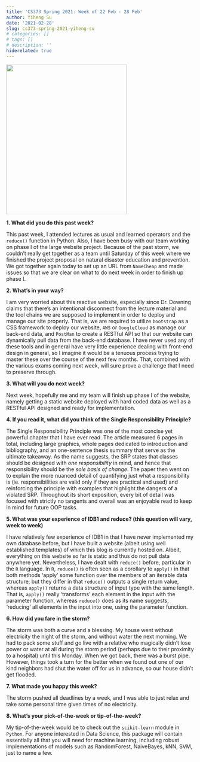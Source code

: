 ```yaml
---
title: 'CS373 Spring 2021: Week of 22 Feb - 28 Feb'
author: Yiheng Su
date: '2021-02-28'
slug: cs373-spring-2021-yiheng-su
# categories: []
# tags: []
# description: ''
hiderelated: true
---
```


![](Headshot_cropped.jpg){width=80% height=400px}

**1. What did you do this past week?**

This past week, I attended lectures as usual and learned operators and the `reduce()` function in Python. Also, I have been busy with our team working on phase I of the large website project. Because of the past storm, we couldn't really get together as a team until Saturday of this week where we finished the project proposal on natural disaster education and prevention. We got together again today to set up an URL from `NameCheap` and made issues so that we are clear on what to do next week in order to finish up phase I. 

**2. What's in your way?**

I am very worried about this reactive website, especially since Dr. Downing claims that there's an intentional disconnect from the lecture material and the tool chains we are supposed to implement in order to deploy and manage our site properly. That is, we are required to utilize `bootstrap` as a CSS framework to deploy our website, `AWS` or `GoogleCloud` as manage our back-end data, and `PostMan` to create a RESTful API so that our website can dynamically pull data from the back-end database. I have never used any of these tools and in general have very little experience dealing with front-end design in general, so I imagine it would be a tenuous process trying to master these over the course of the next few months. That, combined with the various exams coming next week, will sure prove a challenge that I need to preserve through. 

**3. What will you do next week?**

Next week, hopefully me and my team will finish up phase I of the website, namely getting a static website deployed with hard coded data as well as a RESTful API designed and ready for implementation. 

**4. If you read it, what did you think of the Single Responsibility Principle?**

The Single Responsibility Principle was one of the most concise yet powerful chapter that I have ever read. The article measured 6 pages in total, including large graphics, whole pages dedicated to introduction and bibliography, and an one-sentence thesis summary that serve as the ultimate takeaway. As the name suggests, the SRP states that classes should be designed with *one responsibility* in mind, and hence that responsibility should be the *sole basis of change*. The paper then went on to explain the more nuanced detail of quantifying just what a responsibility is  (ie. responsibilities are valid only if they are practical and used) and reinforcing the principle with examples that highlight the dangers of a violated SRP. Throughout its short exposition, every bit of detail was focused with strictly no tangents and overall was an enjoyable read to keep in mind for future OOP tasks.

**5. What was your experience of IDB1 and reduce? (this question will vary, week to week)**

I have relatively few experience of IDB1 in that I have never implemented my own database before, but I have built a  website (albeit using well established templates) of which this blog is currently hosted on. Albeit, everything on this website so far is static and thus do not pull data anywhere yet. Nevertheless, I have dealt with `reduce()` before, particular in the `R` language. In `R`, `reduce()` is often seen as a corollary to `apply()` in that both methods 'apply' some function over the members of an iterable data structure, but they differ in that `reduce()` outputs a single return value, whereas `apply()` returns a data structure of input type with the same length. That is, `apply()` really 'transforms' each element in the input with the parameter function, whereas `reduce()` does as its name suggests, 'reducing' all elements in the input into one, using the parameter function.

**6. How did you fare in the storm?**

The storm was both a curve and a blessing. My house went without electricity the night of the storm, and without water the next morning. We had to pack some stuff and go live with a relative who magically didn't lose power or water at all during the storm period (perhaps due to their proximity to a hospital) until this Monday. When we got back, there was a burst pipe. However, things took a turn for the better when we found out one of our kind neighbors had shut the water off for us in advance, so our house didn't get flooded. 

**7. What made you happy this week?**

The storm pushed all deadlines by a week, and I was able to just relax and take some personal time given times of no electricity. 

**8. What's your pick-of-the-week or tip-of-the-week?**

My tip-of-the-week would be to check out the `scikit-learn` module in `Python`. For anyone interested in Data Science, this package will contain essentially all that you will need for machine learning, including robust implementations of models such as RandomForest, NaiveBayes, kNN, SVM, just to name a few.
